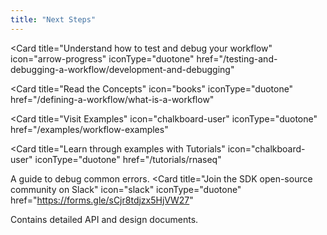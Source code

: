 ```yaml
---
title: "Next Steps"
---
```


<Card
  title="Understand how to test and debug your workflow"
  icon="arrow-progress"
  iconType="duotone"
  href="/testing-and-debugging-a-workflow/development-and-debugging"
></Card>
<Card
  title="Read the Concepts"
  icon="books"
  iconType="duotone"
  href="/defining-a-workflow/what-is-a-workflow"
></Card>
<Card
  title="Visit Examples"
  icon="chalkboard-user"
  iconType="duotone"
  href="/examples/workflow-examples"
></Card>
<Card
  title="Learn through examples with Tutorials"
  icon="chalkboard-user"
  iconType="duotone"
  href="/tutorials/rnaseq"
>
  A guide to debug common errors.
</Card>
<Card
  title="Join the SDK open-source community on Slack"
  icon="slack"
  iconType="duotone"
  href="https://forms.gle/sCjr8tdjzx5HjVW27"
>
  Contains detailed API and design documents.
</Card>
